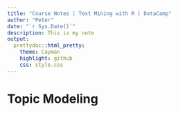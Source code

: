 ```yaml
---
title: "Course Notes | Text Mining with R | DataCamp"
author: "Peter"
date: "`r Sys.Date()`"
description: This is my note
output:
  prettydoc::html_pretty:
    theme: Cayman
    highlight: github
    css: style.css
---
```


# Topic Modeling
